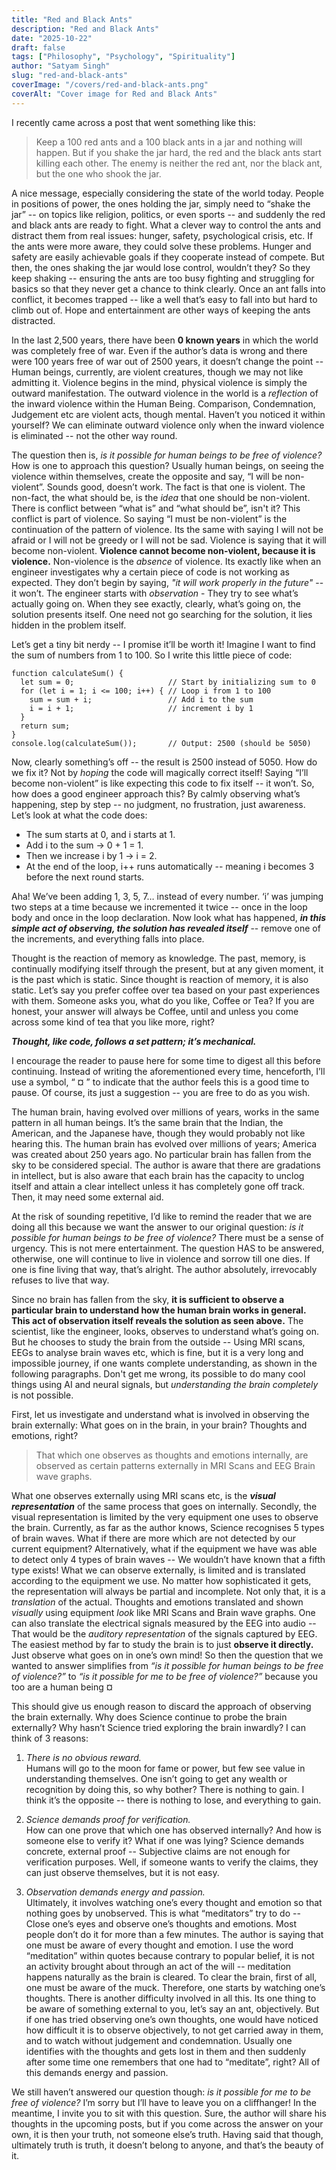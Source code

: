 ```yaml
---
title: "Red and Black Ants"
description: "Red and Black Ants"
date: "2025-10-22"
draft: false
tags: ["Philosophy", "Psychology", "Spirituality"]
author: "Satyam Singh"
slug: "red-and-black-ants"
coverImage: "/covers/red-and-black-ants.png"
coverAlt: "Cover image for Red and Black Ants"
---
```


I recently came across a post that went something like this:

> Keep a 100 red ants and a 100 black ants in a jar and nothing will happen. But if you shake the jar hard, the red and the black ants start killing each other. The enemy is neither the red ant, nor the black ant, but the one who shook the jar.

A nice message, especially considering the state of the world today. People in positions of power, the ones holding the jar, simply need to “shake the jar” -- on topics like religion, politics, or even sports -- and suddenly the red and black ants are ready to fight. What a clever way to control the ants and distract them from real issues: hunger, safety, psychological crisis, etc. If the ants were more aware, they could solve these problems. Hunger and safety are easily achievable goals if they cooperate instead of compete. But then, the ones shaking the jar would lose control, wouldn’t they? So they keep shaking -- ensuring the ants are too busy fighting and struggling for basics so that they never get a chance to think clearly. Once an ant falls into conflict, it becomes trapped -- like a well that’s easy to fall into but hard to climb out of. Hope and entertainment are other ways of keeping the ants distracted.

In the last 2,500 years, there have been **0 known years** in which the world was completely free of war. Even if the author’s data is wrong and there were 100 years free of war out of 2500 years, it doesn’t change the point -- Human beings, currently, are violent creatures, though we may not like admitting it. Violence begins in the mind, physical violence is simply the outward manifestation. The outward violence in the world is a *reflection* of the inward violence within the Human Being. Comparison, Condemnation, Judgement etc are violent acts, though mental. Haven’t you noticed it within yourself? We can eliminate outward violence only when the inward violence is eliminated -- not the other way round.

The question then is, *is it possible for human beings to be free of violence?*
How is one to approach this question? Usually human beings, on seeing the violence within themselves, create the opposite and say, “I will be non-violent”. Sounds good, doesn’t work. The fact is that one is violent. The non-fact, the what should be, is the *idea* that one should be non-violent. There is conflict between “what is” and “what should be”, isn't it? This conflict is part of violence. So saying “I must be non-violent” is the continuation of the pattern of violence. Its the same with saying I will not be afraid or I will not be greedy or I will not be sad. Violence is saying that it will become non-violent. **Violence cannot become non-violent, because it is violence.** Non-violence is the *absence* of violence. Its exactly like when an engineer investigates why a certain piece of code is not working as expected. They don’t begin by saying, *"it will work properly in the future"* -- it won’t. The engineer starts with *observation* - They try to see what’s actually going on. When they see exactly, clearly, what’s going on, the solution presents itself. One need not go searching for the solution, it lies hidden in the problem itself.

Let’s get a tiny bit nerdy -- I promise it’ll be worth it! Imagine I want to find the sum of numbers from 1 to 100. So I write this little piece of code:
```
function calculateSum() {
  let sum = 0;                     // Start by initializing sum to 0
  for (let i = 1; i <= 100; i++) { // Loop i from 1 to 100
    sum = sum + i;                 // Add i to the sum 
    i = i + 1;                     // increment i by 1
  }
  return sum;
}
console.log(calculateSum());       // Output: 2500 (should be 5050)
```
Now, clearly something’s off -- the result is 2500 instead of 5050. How do we fix it? Not by *hoping* the code will magically correct itself! Saying “I’ll become non-violent” is like expecting this code to fix itself -- it won’t. So, how does a good engineer approach this? By calmly observing what’s happening, step by step -- no judgment, no frustration, just awareness. Let’s look at what the code does:

- The sum starts at 0, and i starts at 1.  
- Add i to the sum → 0 + 1 = 1.  
- Then we increase i by 1 → i = 2.  
- At the end of the loop, i++ runs automatically -- meaning i becomes 3 before the next round starts.

Aha! We’ve been adding 1, 3, 5, 7… instead of every number. ‘i’ was jumping two steps at a time because we incremented it twice -- once in the loop body and once in the loop declaration. Now look what has happened, ***in this simple act of observing, the solution has revealed itself*** -- remove one of the increments, and everything falls into place.

Thought is the reaction of memory as knowledge. The past, memory, is continually modifying itself through the present, but at any given moment, it is the past which is static. Since thought is reaction of memory, it is also static. Let’s say you prefer coffee over tea based on your past experiences with them. Someone asks you, what do you like, Coffee or Tea? If you are honest, your answer will always be Coffee, until and unless you come across some kind of tea that you like more, right?

***Thought, like code, follows a set pattern; it’s mechanical.***

I encourage the reader to pause here for some time to digest all this before continuing. Instead of writing the aforementioned every time, henceforth, I’ll use a symbol, “ ¤ ” to indicate that the author feels this is a good time to pause. Of course, its just a suggestion -- you are free to do as you wish.

The human brain, having evolved over millions of years, works in the same pattern in all human beings. It’s the same brain that the Indian, the American, and the Japanese have, though they would probably not like hearing this. The human brain has evolved over millions of years; America was created about 250 years ago. No particular brain has fallen from the sky to be considered special. The author is aware that there are gradations in intellect, but is also aware that each brain has the capacity to unclog itself and attain a clear intellect unless it has completely gone off track. Then, it may need some external aid.

At the risk of sounding repetitive, I’d like to remind the reader that we are doing all this because we want the answer to our original question: *is it possible for human beings to be free of violence?*
There must be a sense of urgency. This is not mere entertainment. The question HAS to be answered, otherwise, one will continue to live in violence and sorrow till one dies. If one is fine living that way, that’s alright. The author absolutely, irrevocably refuses to live that way.

Since no brain has fallen from the sky, **it is sufficient to observe a particular brain to understand how the human brain works in general. This act of observation itself reveals the solution as seen above.** The scientist, like the engineer, looks, observes to understand what’s going on. But he chooses to study the brain from the outside -- Using MRI scans, EEGs to analyse brain waves etc, which is fine, but it is a very long and impossible journey, if one wants complete understanding, as shown in the following paragraphs. Don't get me wrong, its possible to do many cool things using AI and neural signals, but *understanding the brain completely* is not possible.

First, let us investigate and understand what is involved in observing the brain externally:
What goes on in the brain, in your brain?
Thoughts and emotions, right?

> That which one observes as thoughts and emotions internally, are observed as certain patterns externally in MRI Scans and EEG Brain wave graphs.

What one observes externally using MRI scans etc, is the ***visual representation*** of the same process that goes on internally. Secondly, the visual representation is limited by the very equipment one uses to observe the brain. Currently, as far as the author knows, Science recognises 5 types of brain waves. What if there are more which are not detected by our current equipment? Alternatively, what if the equipment we have was able to detect only 4 types of brain waves -- We wouldn’t have known that a fifth type exists! What we can observe externally, is limited and is translated according to the equipment we use. No matter how sophisticated it gets, the representation will always be partial and incomplete. Not only that, it is a *translation* of the actual. Thoughts and emotions translated and shown *visually* using equipment *look* like MRI Scans and Brain wave graphs. One can also translate the electrical signals measured by the EEG into audio -- That would be the *auditory representation* of the signals captured by EEG. The easiest method by far to study the brain is to just **observe it directly.** Just observe what goes on in one’s own mind! So then the question that we wanted to answer simplifies from *“is it possible for human beings to be free of violence?”* to *“is it possible for me to be free of violence?”* because you too are a human being ¤

This should give us enough reason to discard the approach of observing the brain externally. Why does Science continue to probe the brain externally? Why hasn’t Science tried exploring the brain inwardly? I can think of 3 reasons:

1. *There is no obvious reward.*  
Humans will go to the moon for fame or power, but few see value in understanding themselves. One isn’t going to get any wealth or recognition by doing this, so why bother? There is nothing to gain.
I think it’s the opposite -- there is nothing to lose, and everything to gain.

2. *Science demands proof for verification.*  
How can one prove that which one has observed internally? And how is someone else to verify it? What if one was lying? Science demands concrete, external proof -- Subjective claims are not enough for verification purposes.
Well, if someone wants to verify the claims, they can just observe themselves, but it is not easy.

3. *Observation demands energy and passion.*  
Ultimately, it involves watching one’s every thought and emotion so that nothing goes by unobserved. This is what “meditators” try to do -- Close one’s eyes and observe one’s thoughts and emotions. Most people don’t do it for more than a few minutes. The author is saying that one must be aware of every thought and emotion. I use the word “meditation” within quotes because contrary to popular belief, it is not an activity brought about through an act of the will -- meditation happens naturally as the brain is cleared. To clear the brain, first of all, one must be aware of the muck. Therefore, one starts by watching one’s thoughts. There is another difficulty involved in all this. Its one thing to be aware of something external to you, let’s say an ant, objectively. But if one has tried observing one’s own thoughts, one would have noticed how difficult it is to observe objectively, to not get carried away in them, and to watch without judgement and condemnation. Usually one identifies with the thoughts and gets lost in them and then suddenly after some time one remembers that one had to “meditate”, right? All of this demands energy and passion.

We still haven’t answered our question though: *is it possible for me to be free of violence?* I’m sorry but I’ll have to leave you on a cliffhanger! In the meantime, I invite you to sit with this question. Sure, the author will share his thoughts in the upcoming posts, but if you come across the answer on your own, it is then your truth, not someone else’s truth. Having said that though, ultimately truth is truth, it doesn’t belong to anyone, and that’s the beauty of it.
